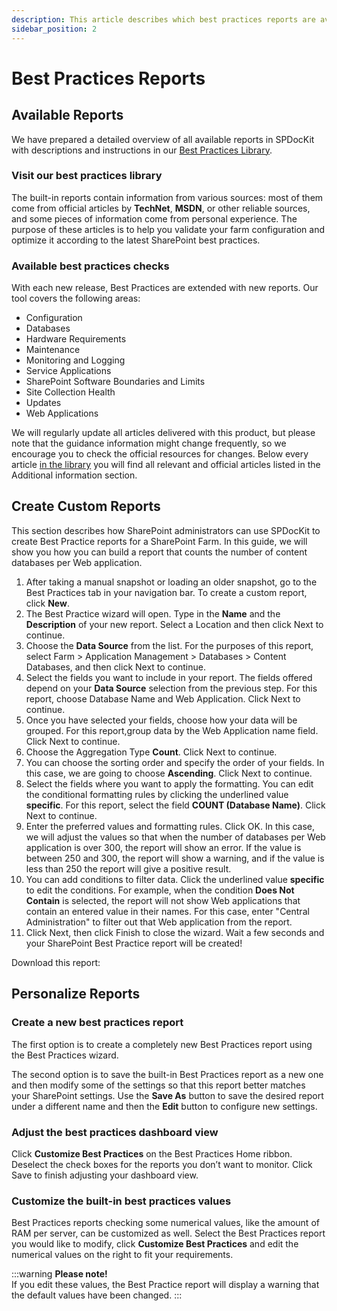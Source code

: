 ```yaml
---
description: This article describes which best practices reports are available in SPDocKit and can help you keep your SharePoint farm healthy.
sidebar_position: 2
---
```



# Best Practices Reports

## Available Reports

We have prepared a detailed overview of all available reports in SPDocKit with descriptions and instructions in our [Best Practices Library](https://docs.syskit.com/bp/).

### Visit our best practices library

The built-in reports contain information from various sources: most of them come from official articles by **TechNet**, **MSDN**, or other reliable sources, and some pieces of information come from personal experience. The purpose of these articles is to help you validate your farm configuration and optimize it according to the latest SharePoint best practices.

### Available best practices checks

With each new release, Best Practices are extended with new reports. Our tool covers the following areas:

* Configuration
* Databases
* Hardware Requirements
* Maintenance
* Monitoring and Logging
* Service Applications
* SharePoint Software Boundaries and Limits
* Site Collection Health
* Updates
* Web Applications

We will regularly update all articles delivered with this product, but please note that the guidance information might change frequently, so we encourage you to check the official resources for changes. Below every article [in the library](https://docs.syskit.com/bp/) you will find all relevant and official articles listed in the Additional information section.

## Create Custom Reports

This section describes how SharePoint administrators can use SPDocKit to create Best Practice reports for a SharePoint Farm. In this guide, we will show you how you can build a report that counts the number of content databases per Web application.

1. After taking a manual snapshot or loading an older snapshot, go to the Best Practices tab in your navigation bar. To create a custom report, click **New**.
2. The Best Practice wizard will open. Type in the **Name** and the **Description** of your new report. Select a Location and then click Next to continue.
3. Choose the **Data Source** from the list. For the purposes of this report, select Farm &gt; Application Management &gt; Databases &gt; Content Databases, and then click Next to continue.
4. Select the fields you want to include in your report. The fields offered depend on your **Data Source** selection from the previous step. For this report, choose Database Name and Web Application. Click Next to continue.
5. Once you have selected your fields, choose how your data will be grouped. For this report,group data by the Web Application name field. Click Next to continue.
6. Choose the Aggregation Type **Count**. Click Next to continue.
7. You can choose the sorting order and specify the order of your fields. In this case, we are going to choose **Ascending**. Click Next to continue.
8. Select the fields where you want to apply the formatting. You can edit the conditional formatting rules by clicking the underlined value **specific**. For this report, select the field **COUNT (Database Name)**. Click Next to continue.
9. Enter the preferred values and formatting rules. Click OK. In this case, we will adjust the values so that when the number of databases per Web application is over 300, the report will show an error. If the value is between 250 and 300, the report will show a warning, and if the value is less than 250 the report will give a positive result.
10. You can add conditions to filter data. Click the underlined value **specific** to edit the conditions. For example, when the condition **Does Not Contain** is selected, the report will not show Web applications that contain an entered value in their names. For this case, enter "Central Administration" to filter out that Web application from the report.
11. Click Next, then click Finish to close the wizard. Wait a few seconds and your SharePoint Best Practice report will be created!

Download this report:

<DownloadButton 
  href="/spdockit/download/number-of-content-databases-per-web-application.zip"
  filename="Number-of-content-databases-per-Web-Application.zip"
  fileSize="0.76 KB"
  fileType="zip"
  description="Custom best practices report example for content databases per web application"
/>

## Personalize Reports

### Create a new best practices report

The first option is to create a completely new Best Practices report using the Best Practices wizard.

The second option is to save the built-in Best Practices report as a new one and then modify some of the settings so that this report better matches your SharePoint settings. Use the **Save As** button to save the desired report under a different name and then the **Edit** button to configure new settings.

### Adjust the best practices dashboard view

Click **Customize Best Practices** on the Best Practices Home ribbon. Deselect the check boxes for the reports you don’t want to monitor. Click Save to finish adjusting your dashboard view.

### Customize the built-in best practices values

Best Practices reports checking some numerical values, like the amount of RAM per server, can be customized as well. Select the Best Practices report you would like to modify, click **Customize Best Practices** and edit the numerical values on the right to fit your requirements.

:::warning
**Please note!**  
If you edit these values, the Best Practice report will display a warning that the default values have been changed.
:::

